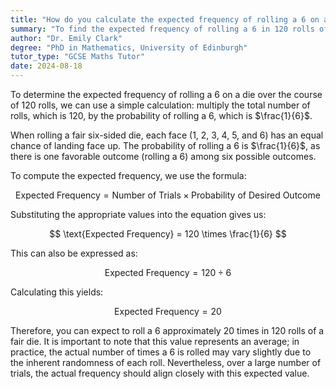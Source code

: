 ```yaml
---
title: "How do you calculate the expected frequency of rolling a 6 on a die in 120 rolls?"
summary: "To find the expected frequency of rolling a 6 in 120 rolls of a die, multiply 120 by 1/6, resulting in an expected frequency of 20."
author: "Dr. Emily Clark"
degree: "PhD in Mathematics, University of Edinburgh"
tutor_type: "GCSE Maths Tutor"
date: 2024-08-18
---
```


To determine the expected frequency of rolling a 6 on a die over the course of 120 rolls, we can use a simple calculation: multiply the total number of rolls, which is 120, by the probability of rolling a 6, which is $\frac{1}{6}$.

When rolling a fair six-sided die, each face (1, 2, 3, 4, 5, and 6) has an equal chance of landing face up. The probability of rolling a 6 is $\frac{1}{6}$, as there is one favorable outcome (rolling a 6) among six possible outcomes.

To compute the expected frequency, we use the formula:

$$
\text{Expected Frequency} = \text{Number of Trials} \times \text{Probability of Desired Outcome}
$$

Substituting the appropriate values into the equation gives us:

$$
\text{Expected Frequency} = 120 \times \frac{1}{6}
$$

This can also be expressed as:

$$
\text{Expected Frequency} = 120 \div 6
$$

Calculating this yields:

$$
\text{Expected Frequency} = 20
$$

Therefore, you can expect to roll a 6 approximately 20 times in 120 rolls of a fair die. It is important to note that this value represents an average; in practice, the actual number of times a 6 is rolled may vary slightly due to the inherent randomness of each roll. Nevertheless, over a large number of trials, the actual frequency should align closely with this expected value.
    